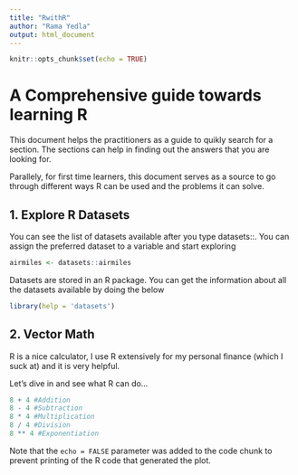 ```yaml
---
title: "RwithR"
author: "Rama Yedla"
output: html_document
---
```


```r
knitr::opts_chunk$set(echo = TRUE)
```

# A Comprehensive guide towards learning R

This document helps the practitioners as a guide to quikly search for a section. The sections can help in finding out the answers that you are looking for.

Parallely, for first time learners, this document serves as a source to go through different ways R can be used and the problems it can solve.

## 1. Explore R Datasets

You can see the list of datasets available after you type datasets::. You can assign the preferred dataset to a variable and start exploring

```r
airmiles <- datasets::airmiles
```

Datasets are stored in an R package. You can get the information about all the datasets available by doing the below

```r
library(help = 'datasets')
```

## 2. Vector Math

R is a nice calculator, I use R extensively for my personal finance (which I suck at) and it is very helpful.

Let's dive in and see what R can do...

```r
8 + 4 #Addition
8 - 4 #Subtraction
8 * 4 #Multiplication
8 / 4 #Division
8 ** 4 #Exponentiation
```

Note that the `echo = FALSE` parameter was added to the code chunk to prevent printing of the R code that generated the plot.
